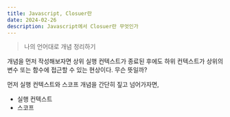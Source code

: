 ```yaml
---
title: Javascript, Closuer란
date: 2024-02-26
description: Javascript에서 Closuer란 무엇인가
---
```


> 나의 언어대로 개념 정리하기

개념을 먼저 작성해보자면 상위 실행 컨텍스트가 종료된 후에도 하위 컨텍스트가 상위의 변수 또는 함수에 접근할 수 있는 현상이다.
무슨 뜻일까?

먼저 실행 컨텍스트와 스코프 개념을 간단히 짚고 넘어가자면,

- 실행 컨텍스트
- 스코프
